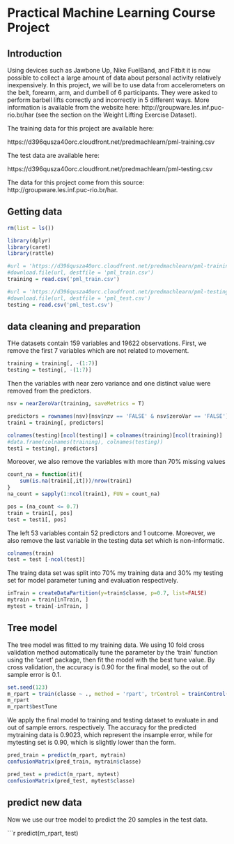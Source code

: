 # Practical Machine Learning Course Project


## Introduction

Using devices such as Jawbone Up, Nike FuelBand, and Fitbit it is now possible to collect a large amount of data about personal activity relatively inexpensively. In this project, we will be to use data from accelerometers on the belt, forearm, arm, and dumbell of 6 participants. They were asked to perform barbell lifts correctly and incorrectly in 5 different ways. More information is available from the website here: http://groupware.les.inf.puc-rio.br/har (see the section on the Weight Lifting Exercise Dataset). 


The training data for this project are available here: 

https://d396qusza40orc.cloudfront.net/predmachlearn/pml-training.csv

The test data are available here: 

https://d396qusza40orc.cloudfront.net/predmachlearn/pml-testing.csv

The data for this project come from this source: http://groupware.les.inf.puc-rio.br/har. 


## Getting data

```r
rm(list = ls())

library(dplyr)
library(caret)
library(rattle)

#url = 'https://d396qusza40orc.cloudfront.net/predmachlearn/pml-training.csv'
#download.file(url, destfile = 'pml_train.csv')
training = read.csv('pml_train.csv')

#url = 'https://d396qusza40orc.cloudfront.net/predmachlearn/pml-testing.csv'
#download.file(url, destfile = 'pml_test.csv')
testing = read.csv('pml_test.csv')

```

## data cleaning and preparation

THe datasets contain 159 variables and 19622 observations. First, we remove the first 7 variables which are not related to movement.  

```r

training = training[, -(1:7)]
testing = testing[, -(1:7)]
```

Then the variables with near zero variance and one distinct value were removed from the predictors.

```r
nsv = nearZeroVar(training, saveMetrics = T)

predictors = rownames(nsv)[nsv$nzv == 'FALSE' & nsv$zeroVar == 'FALSE']
train1 = training[, predictors]

colnames(testing)[ncol(testing)] = colnames(training)[ncol(training)]
#data.frame(colnames(training), colnames(testing))
test1 = testing[, predictors]

```

Moreover, we also remove the variables with more than 70% missing values

```r
count_na = function(it){
    sum(is.na(train1[,it]))/nrow(train1)
}
na_count = sapply(1:ncol(train1), FUN = count_na)

pos = (na_count <= 0.7)
train = train1[, pos]
test = test1[, pos]
```

The left 53 variables contain 52 predictors and 1 outcome. Moreover, we also remove the last variable in the testing data set which is non-informatic.

```{r]}

colnames(train)
test = test [-ncol(test)]

```

The traing data set was split into 70% my training data and 30% my testing set for model parameter tuning and evaluation respectively.


```r
inTrain = createDataPartition(y=train$classe, p=0.7, list=FALSE)
mytrain = train[inTrain, ]
mytest = train[-inTrain, ]

```

## Tree model

The tree model was fitted to my training data. We using 10 fold cross validation method automatically tune the parameter by the 'train' function using the 'caret' package, then fit the model with the best tune value. By cross validation, the accuracy is 0.90 for the final model, so the out of sample error is 0.1.

```r
set.seed(123)
m_rpart = train(classe ~ ., method = 'rpart', trControl = trainControl(method = 'cv'), tuneGrid = data.frame(cp = seq(0.001, 0.005, 0.001)), data = mytrain)
m_rpart
m_rpart$bestTune   


```

We apply the final model to training and testing dataset to evaluate in and out of sample errors. respectively. The accuracy for the predicted mytraining data is 0.9023, which represent the insample error, while for mytesting set is 0.90, which is slightly lower than the form.

```r
pred_train = predict(m_rpart, mytrain)
confusionMatrix(pred_train, mytrain$classe)

pred_test = predict(m_rpart, mytest)
confusionMatrix(pred_test, mytest$classe)


```

## predict new data

Now we use our tree model to predict the 20 samples in the test data.

```r
predict(m_rpart, test)
